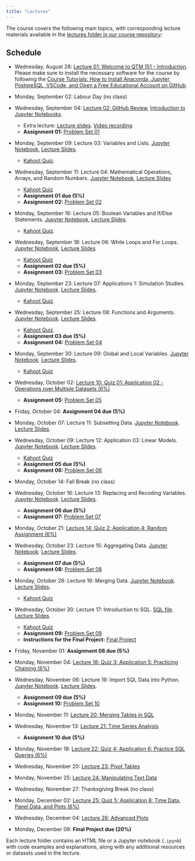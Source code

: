 ```yaml
---
title: "Lectures"
---
```


The course covers the following main topics, with corresponding lecture
materials available in the [lectures folder in our course repository](https://github.com/danilofreire/qtm151/tree/main/lectures):

## Schedule

- Wednesday, August 28: [Lecture 01: Welcome to QTM 151 - Introduction](https://danilofreire.github.io/qtm151/lectures/lecture-01/01-introduction.html).
  Please make sure to install the necessary software for the course by following the [Course Tutorials: How to Install Anaconda, Jupyter, PostgreSQL, VSCode, and Open a Free Educational Account on GitHub](https://danilofreire.github.io/qtm151/tutorials/tutorials.html).

- Monday, September 02: Labour Day (no class)

- Wednesday, September 04: [Lecture 02: GitHub Review](https://danilofreire.github.io/qtm151/lectures/lecture-02/02-github-review.html), [Introduction to Jupyter Notebooks](https://github.com/danilofreire/qtm151/blob/main/lectures/lecture-02/02-jupyter.ipynb).
  - Extra lecture: [Lecture slides](https://raw.githack.com/danilofreire/qtm151/main/lectures/lecture-02/02-github-jupyter.html#/title-slide). [Video recording](https://emory-my.sharepoint.com/:v:/g/personal/dafreir_emory_edu/EaTyfePUASBJlUyB-0HuGKkB9YyPc0kS3DARtdAzVst8PQ?nav=eyJyZWZlcnJhbEluZm8iOnsicmVmZXJyYWxBcHAiOiJTdHJlYW1XZWJBcHAiLCJyZWZlcnJhbFZpZXciOiJTaGFyZURpYWxvZy1MaW5rIiwicmVmZXJyYWxBcHBQbGF0Zm9ybSI6IldlYiIsInJlZmVycmFsTW9kZSI6InZpZXcifX0%3D&e=5BO5Zi).
  - **Assignment 01:** [Problem Set 01](https://github.com/danilofreire/qtm151/blob/main/assignments/01-assignment.ipynb)

- Monday, September 09: Lecture 03: Variables and Lists. [Jupyter Notebook](https://github.com/danilofreire/qtm151/blob/main/lectures/lecture-03/03-variables-lists.ipynb), [Lecture Slides](https://raw.githack.com/danilofreire/qtm151/main/lectures/lecture-03/03-variables-lists.html).
  - [Kahoot Quiz](https://play.kahoot.it/v2/?quizId=9d9db161-5a1e-44e9-9c76-d06959e8979d&hostId=05eb977d-4f8a-440e-9e45-95212b29d103).

- Wednesday, September 11: Lecture 04: Mathematical Operations, Arrays, and Random Numbers. [Jupyter Notebook](https://github.com/danilofreire/qtm151/blob/main/lectures/lecture-04/04-maths-arrays-random.ipynb), [Lecture Slides](https://raw.githack.com/danilofreire/qtm151/main/lectures/lecture-04/04-maths-arrays-random.html)
  - [Kahoot Quiz](https://play.kahoot.it/v2/?quizId=271358de-fa9b-4fd0-8846-c18c72e81cc7&hostId=05eb977d-4f8a-440e-9e45-95212b29d103)
  - **Assignment 01 due (5%)**
  - **Assignment 02:** [Problem Set 02](https://github.com/danilofreire/qtm151/blob/main/assignments/02-assignment.ipynb)

- Monday, September 16: Lecture 05: Boolean Variables and If/Else Statements. [Jupyter Notebook](https://github.com/danilofreire/qtm151/blob/main/lectures/lecture-05/05-boolean-if-else.ipynb), [Lecture Slides](https://raw.githack.com/danilofreire/qtm151/main/lectures/lecture-05/05-boolean-if-else.html).
  - [Kahoot Quiz](https://play.kahoot.it/v2/?quizId=74882759-c092-4beb-9221-c1306d24d877&hostId=05eb977d-4f8a-440e-9e45-95212b29d103).

- Wednesday, September 18: Lecture 06: While Loops and For Loops. [Jupyter Notebook](https://github.com/danilofreire/qtm151/blob/main/lectures/lecture-06/06-while-for.ipynb), [Lecture Slides](https://raw.githack.com/danilofreire/qtm151/main/lectures/lecture-06/06-while-for.html)
  - [Kahoot Quiz](https://play.kahoot.it/v2/?quizId=48b0c75d-f205-46fc-b9ec-069f9ddd5a34&hostId=05eb977d-4f8a-440e-9e45-95212b29d103)
  - **Assignment 02 due (5%)**
  - **Assignment 03:** [Problem Set 03](https://github.com/danilofreire/qtm151/blob/main/assignments/03-assignment.ipynb)

- Monday, September 23: Lecture 07: Applications 1: Simulation Studies. [Jupyter Notebook](https://github.com/danilofreire/qtm151/blob/main/lectures/lecture-07/07-applications-simulation.ipynb). [Lecture Slides](https://raw.githack.com/danilofreire/qtm151/main/lectures/lecture-07/07-applications-simulation.html).
  - [Kahoot Quiz](https://play.kahoot.it/v2/?quizId=857d136c-31dc-458c-9d3d-ce987f4ef6f2&hostId=05eb977d-4f8a-440e-9e45-95212b29d103).

- Wednesday, September 25: Lecture 08: Functions and Arguments. [Jupyter Notebook](https://danilofreire.github.io/qtm151/lectures/lecture-08/08-functions-arguments.ipynb). [Lecture Slides](https://raw.githack.com/danilofreire/qtm151/main/lectures/lecture-08/08-functions-arguments.html).
  - [Kahoot Quiz](https://play.kahoot.it/v2/?quizId=94eb5781-33ec-4d12-a1bd-0382c96a05c3&hostId=05eb977d-4f8a-440e-9e45-95212b29d103).
  - **Assignment 03 due (5%)**
  - **Assignment 04:** [Problem Set 04](https://github.com/danilofreire/qtm151/blob/main/assignments/04-assignment.ipynb)

- Monday, September 30: Lecture 09: Global and Local Variables. [Jupyter Notebook](https://github.com/danilofreire/qtm151/blob/main/lectures/lecture-09/09-global-local.ipynb). [Lecture Slides](https://raw.githack.com/danilofreire/qtm151/main/lectures/lecture-09/09-global-local.html).
  - [Kahoot Quiz](https://play.kahoot.it/v2/?quizId=e5422be1-4423-436b-9d99-895879b4d906&hostId=05eb977d-4f8a-440e-9e45-95212b29d103)

- Wednesday, October 02: [Lecture 10: Quiz 01: Application 02 - Operations over Multiple Datasets (6%)](https://github.com/danilofreire/qtm151/blob/main/lectures/lecture-10/10-operations-multiple-datasets.ipynb)
  - **Assignment 05:** [Problem Set 05](https://github.com/danilofreire/qtm151/blob/main/assignments/05-assignment.ipynb)

- Friday, October 04: **Assignment 04 due (5%)**

- Monday, October 07: Lecture 11: Subsetting Data. [Jupyter Notebook](https://github.com/danilofreire/qtm151/blob/main/lectures/lecture-11/11-subsetting-data.ipynb). [Lecture Slides](https://raw.githack.com/danilofreire/qtm151/main/lectures/lecture-11/11-subsetting-data.html).

- Wednesday, October 09: Lecture 12: Application 03: Linear Models. [Jupyter Notebook](https://github.com/danilofreire/qtm151/blob/main/lectures/lecture-12/12-linear-models.ipynb). [Lecture Slides](https://raw.githack.com/danilofreire/qtm151/main/lectures/lecture-12/12-linear-models.html).
  - [Kahoot Quiz](https://play.kahoot.it/v2/?quizId=3c58a2b9-4137-4723-a1d0-08beb8b018d5&hostId=05eb977d-4f8a-440e-9e45-95212b29d103)
  - **Assignment 05 due (5%)**
  - **Assignment 06:** [Problem Set 06](https://github.com/danilofreire/qtm151/tree/main/assignments/06-assignment)

- Monday, October 14: Fall Break (no class)

- Wednesday, October 16: Lecture 13: Replacing and Recoding Variables. [Jupyter Notebook](https://github.com/danilofreire/qtm151/blob/main/lectures/lecture-13/13-replacing-recoding-variables.ipynb). [Lecture Slides](https://raw.githack.com/danilofreire/qtm151/main/lectures/lecture-13/13-replacing-recoding-variables.html).
  - **Assignment 06 due (5%)**
  - **Assignment 07:** [Problem Set 07](https://github.com/danilofreire/qtm151/tree/main/assignments/07-assignment)

- Monday, October 21: [Lecture 14: Quiz 2: Application 4: Random Assignment (6%)](https://github.com/danilofreire/qtm151/blob/main/lectures/lecture-14/14-random-assignment.ipynb)

- Wednesday, October 23: Lecture 15: Aggregating Data. [Jupyter Notebook](https://github.com/danilofreire/qtm151/blob/main/lectures/lecture-15/15-aggregating-data.ipynb). [Lecture Slides](https://raw.githack.com/danilofreire/qtm151/main/lectures/lecture-15/15-aggregating-data.html).
  - **Assignment 07 due (5%)**
  - **Assignment 08:** [Problem Set 08](https://github.com/danilofreire/qtm151/blob/main/assignments/08-assignment.ipynb)

- Monday, October 28: Lecture 16: Merging Data. [Jupyter Notebook](https://github.com/danilofreire/qtm151/blob/main/lectures/lecture-16/16-merging-data.ipynb). [Lecture Slides](https://raw.githack.com/danilofreire/qtm151/main/lectures/lecture-16/16-merging-data.html).
  - [Kahoot Quiz](https://play.kahoot.it/v2/?quizId=2f7a071d-61d4-4069-bed3-ff283a7bd1c3&hostId=05eb977d-4f8a-440e-9e45-95212b29d103)

- Wednesday, October 30: Lecture 17: Introduction to SQL. [SQL file](https://github.com/danilofreire/qtm151/blob/main/lectures/lecture-17/17-introduction-sql.sql). [Lecture Slides](https://raw.githack.com/danilofreire/qtm151/main/lectures/lecture-17/17-introduction-sql.html).
  - [Kahoot Quiz](https://play.kahoot.it/v2/?quizId=be2a60bb-9c17-49d0-b291-a916be65d5f5&hostId=05eb977d-4f8a-440e-9e45-95212b29d103)
  - **Assignment 09:** [Problem Set 09](https://github.com/danilofreire/qtm151/blob/main/assignments/09-assignment.sql)
  - **Instructions for the Final Project:** [Final Project](https://github.com/danilofreire/qtm151/blob/main/final-project)

- Friday, November 01: **Assignment 08 due (5%)**

- Monday, November 04: [Lecture 18: Quiz 3: Application 5: Practicing Chaining (6%)](https://github.com/danilofreire/qtm151/blob/main/lectures/lecture-18/18-chaining.ipynb)

- Wednesday, November 06: Lecture 19: Import SQL Data into Python. [Jupyter Notebook](https://github.com/danilofreire/qtm151/blob/main/lectures/lecture-19/19-sql-python.ipynb). [Lecture Slides](https://raw.githack.com/danilofreire/qtm151/main/lectures/lecture-19/19-sql-python.html).
  - **Assignment 09 due (5%)**
  - **Assignment 10:** [Problem Set 10](https://github.com/danilofreire/qtm151/blob/main/assignments/10-assignment.ipynb)

- Monday, November 11: [Lecture 20: Merging Tables in SQL](https://github.com/danilofreire/qtm151/blob/main/lectures/lecture-20/20-sql-merging.ipynb)

- Wednesday, November 13: [Lecture 21: Time Series Analysis](https://github.com/danilofreire/qtm151/blob/main/lectures/lecture-21/21-time-series.ipynb)
  - **Assignment 10 due (5%)**

- Monday, November 18: [Lecture 22: Quiz 4: Application 6: Practice SQL Queries (6%)](https://github.com/danilofreire/qtm151/blob/main/lectures/lecture-22/22-sql-queries.ipynb)

- Wednesday, November 20: [Lecture 23: Pivot Tables](https://github.com/danilofreire/qtm151/blob/main/lectures/lecture-23/23-pivot-tables.ipynb)

- Monday, November 25: [Lecture 24: Manipulating Text Data](https://github.com/danilofreire/qtm151/blob/main/lectures/lecture-24/24-text-data.ipynb)

- Wednesday, November 27: Thanksgiving Break (no class)

- Monday, December 02: [Lecture 25: Quiz 5: Application 8: Time Data, Panel Data, and Plots (6%)](https://github.com/danilofreire/qtm151/blob/main/lectures/lecture-25/25-time-panel-plots.ipynb)

- Wednesday, December 04: [Lecture 26: Advanced Plots](https://github.com/danilofreire/qtm151/blob/main/lectures/lecture-26/26-advanced-plots.ipynb)

- Monday, December 09: **Final Project due (20%)**

Each lecture folder contains an HTML file or a Jupyter notebook (`.ipynb`) with code examples and explanations, along with any additional resources or datasets used in the lecture.
